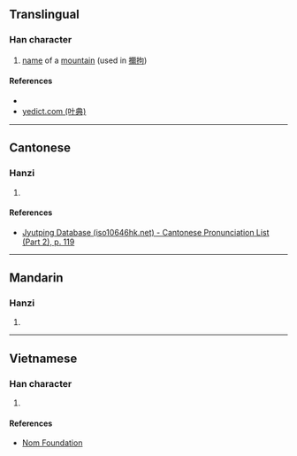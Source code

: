 {{character info/new}}
==Translingual==

===Han character===
{{Han char|rn=64|rad=手|as=14|sn=17|four=|canj=QMFB|ids=⿰扌爾}}

# [[name]] of a [[mountain]] (used in [[擟拘]])

====References====
* {{Han ref|kx=0459.220|dkj=12847|dj=0808.150|hdz=31974.030|uh=64DF|ud=25823}}
* [http://yedict.com/htm/64/64DF.htm yedict.com (叶典)]

----

==Cantonese==

===Hanzi===
{{yue-hanzi|jyut=[[mei4]]|y=mei4}}

# {{defn|lang=yue|sort=手14}}

====References====
* [http://www.iso10646hk.net/jp/document/download.jsp Jyutping Database (iso10646hk.net) - Cantonese Pronunciation List (Part 2), p. 119]

----

==Mandarin==

===Hanzi===
{{cmn-hanzi|pin=[[mí]] ([[mi2]]), [[ruì]] ([[rui4]])|wg=mi<sup>2</sup>, jui<sup>4</sup>}}

# {{defn|lang=cmn|sort=手14}}

----

==Vietnamese==

===Han character===
{{vi-readings|rs=手14|hanviet=nhể}}

# {{defn|lang=vi|sort=手14}}

====References====
* [http://nomfoundation.org/common/nom_details.php?codepoint=64df Nom Foundation]